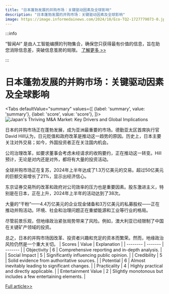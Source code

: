 ```yaml
---
title: "日本蓬勃发展的并购市场：关键驱动因素及全球影响"
description: "日本蓬勃发展的并购市场：关键驱动因素及全球影响"
image: https://image.informedainews.com/2024/10/Eco-TQ2-1727779073-0.jpg
---
```



:::info

“智闻AI“ 是由人工智能编撰的刊物集合，确保您只获得最有价值的信息，旨在助您消除信息差，突破信息茧房的局限。  [了解更多 >>](/)

:::

# 日本蓬勃发展的并购市场：关键驱动因素及全球影响


<Tabs
	defaultValue="summary"
	values={[
	{label: 'summary', value: 'summary'},
	{label: 'score', value: 'score'},
]}>
<TabItem value="summary">
<img
  src="https://image.informedainews.com/2024/10/Eco-TQ2-1727779073-0.jpg"
  alt="Japan's Thriving M&A Market: Key Drivers and Global Implications"
/>



日本的并购市场正在蓬勃发展，成为亚洲最重要的市场。德勤亚太区首席执行官David Hill认为，日元贬值和政府改革是推动这一趋势的原因。历史上，日本主要关注对外交易；如今，外国投资者正在关注国内机会。

公司治理改革，如要求董事会考虑未经请求的收购要约，正在推动这一转变。Hill预计，无论是对内还是对外，都将有大量的投资活动。

全球并购市场正在复苏，2024年上半年达成了1.3万亿美元的交易。超过50亿美元的巨额交易增长了21%，显示出经济信心。

东京证券交易所的改革和政府对公司效率的压力也是重要因素。股东激进主义，特别是在日本，正在上升，2024年上半年的活动达到了38次。

大量的“干粉”——4.4万亿美元的企业现金储备和3万亿美元的私募股权——正在推动并购活动。环境、社会和治理问题正在重塑能源和工业等行业的格局。

尽管前景乐观，但地缘政治紧张局势带来了风险。例如，澳大利亚已经限制了中国在关键矿产领域的投资。

总之，日本的并购市场因改革、投资者兴趣和充足的资本而繁荣。然而，地缘政治风险仍然是一个重大关切。
</TabItem>
<TabItem value="score">
	| Scores     | Value   | Explanation |
	| -------- | ------- | ------- |
	| Objectivity  | 6    | Comprehensive reporting and in-depth analysis.    |
	| Social Impact | 5     | Significantly influencing public opinion.    |
	| Credibility    | 5    | Solid evidence from authoritative sources.    |
	| Potential    | 6    | Almost inevitably leading to significant changes.    |
	| Practicality    | 4    | Highly practical and directly applicable.    |
	| Entertainment Value    | 2    | Slightly monotonous but includes a few entertaining elements.    |
</TabItem>
</Tabs>

[Full article>>](https://asia.nikkei.com/Editor-s-Picks/Interview/Japan-M-A-market-Asia-s-most-important-Deloitte-regional-CEO-says)
